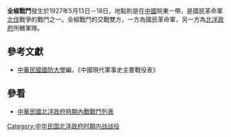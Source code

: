 {{Infobox Military Conflict|
campaign=|
image=|
caption=|
conflict=全椒戰鬥|
date=1927年5月13日－18日|
place=[[中國|中國]]皖東|
result=雙方激戰一日，北洋政府所轄部隊潰敗，被俘人槍三千迫砲20門，魯七軍[[張繼善|張繼善]]陣亡|
combatant1=[[國民革命軍|國民革命軍]]二路軍、卅七軍（三縱隊）|
combatant2=[[張琨|張琨]]| 
commander1=[[蔣中正|蔣中正]]、[[陳調元|陳調元]]、[[岳盛宣|岳盛宣]] |
commander2=[[張琨|張琨]]、[[杜鳳舉|杜鳳舉]]|
strength1=|
strength2=|
casualties1=|
casualties2=|
}}
'''全椒戰鬥'''發生於1927年5月13日－18日，地點則是在[[中國|中國]]皖東一帶，是國民革命軍[[北伐|北伐]]戰爭的戰鬥之一。全椒戰鬥的交戰雙方，一方為國民革命軍，另一方為[[北洋政府|北洋政府]]所轄軍隊。
==參考文獻==
*[[中華民國|中華民國]][[國防大學_(臺灣)|國防大學]]編，《中國現代軍事史主要戰役表》
==參看==
*[[中華民國北洋政府時期內戰戰鬥列表|中華民國北洋政府時期內戰戰鬥列表]]
[[Category:中华民国北洋政府时期内战战役|Category:中华民国北洋政府时期内战战役]]